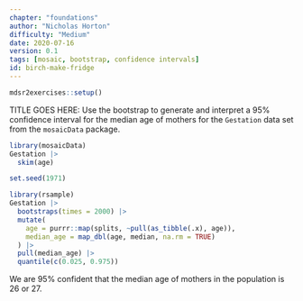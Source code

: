 ```yaml
---
chapter: "foundations"
author: "Nicholas Horton"
difficulty: "Medium"
date: 2020-07-16 
version: 0.1
tags: [mosaic, bootstrap, confidence intervals]
id: birch-make-fridge
---
```


```r
mdsr2exercises::setup()
```

TITLE GOES HERE: Use the bootstrap to generate and interpret a 95% confidence interval for the median age of mothers
for the `Gestation` data set from the `mosaicData` package.

 <!--begin-answer-->
```r
library(mosaicData)
Gestation |>
  skim(age)
```

```r
set.seed(1971)
```

```r
library(rsample)
Gestation |>
  bootstraps(times = 2000) |>
  mutate(
    age = purrr::map(splits, ~pull(as_tibble(.x), age)),
    median_age = map_dbl(age, median, na.rm = TRUE)
  ) |>
  pull(median_age) |>
  quantile(c(0.025, 0.975))
```
We are 95% confident that the median age of mothers in the population is 26 or 27.

  <!--end-answer-->


